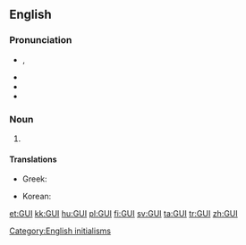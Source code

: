 {{also|gui}}

==English==
===Pronunciation===
* {{a|UK}} {{IPA|/ˈdʒiːjuːaɪ/|/ˈɡuː.i/}}, {{X-SAMPA|/"gu:.i/}}
* {{audio|en-us-GUI.ogg|Audio (US)}}
* {{homophones|gooey}}
* {{rhymes|uːi}}

===Noun===
{{en-noun}}

# {{computing}} {{acronym of|graphical user interface}}

====Translations====
{{trans-top|acronym of graphical user interface}}
* Greek: {{t-|el|ΓΠΔ|tr=GPD}}
{{trans-mid}}
* Korean: {{t-|ko|GUI|sc=Latn}}
{{trans-bottom}}

[[Category:English initialisms]]

[[et:GUI]]
[[kk:GUI]]
[[hu:GUI]]
[[pl:GUI]]
[[fi:GUI]]
[[sv:GUI]]
[[ta:GUI]]
[[tr:GUI]]
[[zh:GUI]]